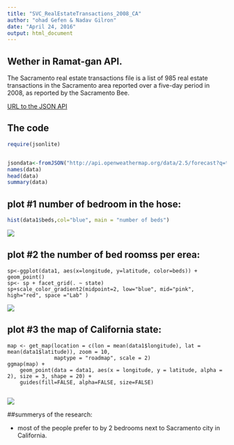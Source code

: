 ```yaml
---
title: "SVC_RealEstateTransactions_2008_CA"
author: "ohad Gefen & Nadav Gilron"
date: "April 24, 2016"
output: html_document
---
```




## Wether in Ramat-gan API.

The Sacramento real estate transactions file is a list of 985 real estate transactions in the Sacramento area reported over a five-day period in 2008, as reported by the Sacramento Bee.

[URL to the JSON API](http://api.openweathermap.org/data/2.5/forecast?q=telaviv,israel&mode=json&appid=b3a9e8c9f737f52e70429833d01ee67c)

## The code 

```r

require(jsonlite)


jsondata<-fromJSON("http://api.openweathermap.org/data/2.5/forecast?q=telaviv,israel&mode=json&appid=b3a9e8c9f737f52e70429833d01ee67c")
names(data)
head(data)
summary(data)

```

## plot #1 number of bedroom in the hose: 

```r
hist(data1$beds,col="blue", main = "number of beds")
```

![](nun_beads.png)

## plot #2 the number of bed roomss per erea: 

```{}
sp<-ggplot(data1, aes(x=longitude, y=latitude, color=beds)) + geom_point()
sp<- sp + facet_grid(. ~ state)
sp+scale_color_gradient2(midpoint=2, low="blue", mid="pink", high="red", space ="Lab" )

```
![](beds_per_erea.png)



## plot #3 the map of California state:

```{}
map <- get_map(location = c(lon = mean(data1$longitude), lat = mean(data1$latitude)), zoom = 10,
               maptype = "roadmap", scale = 2)
ggmap(map) +
    geom_point(data = data1, aes(x = longitude, y = latitude, alpha = 2), size = 3, shape = 20) +
    guides(fill=FALSE, alpha=FALSE, size=FALSE)


```

![](map.png)


##summerys of the research:

- most of the people prefer to by 2 bedrooms next to Sacramento city in California.

